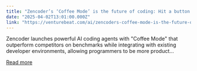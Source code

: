 ```yaml
---
title: "Zencoder’s ‘Coffee Mode’ is the future of coding: Hit a button and let AI write your unit tests"
date: "2025-04-02T13:01:00.000Z"
link: "https://venturebeat.com/ai/zencoders-coffee-mode-is-the-future-of-coding-hit-a-button-and-let-ai-write-your-unit-tests/"
---
```


Zencoder launches powerful AI coding agents with "Coffee Mode" that outperform competitors on benchmarks while integrating with existing developer environments, allowing programmers to be more product...

[Read more](https://venturebeat.com/ai/zencoders-coffee-mode-is-the-future-of-coding-hit-a-button-and-let-ai-write-your-unit-tests/)
